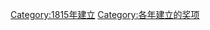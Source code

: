 {{cat topic in year| topic=建立的奖项|year=1815}}
[[Category:1815年建立|Category:1815年建立]]
[[Category:各年建立的奖项|Category:各年建立的奖项]]